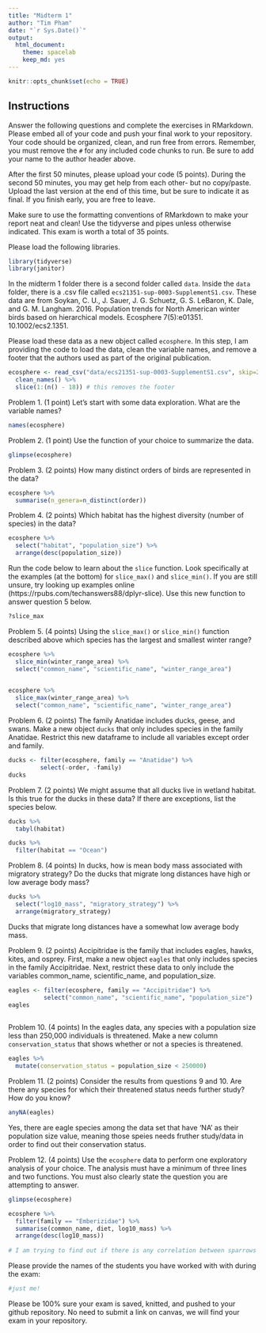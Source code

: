 ```yaml
---
title: "Midterm 1"
author: "Tim Pham"
date: "`r Sys.Date()`"
output:
  html_document: 
    theme: spacelab
    keep_md: yes
---
```


```r
knitr::opts_chunk$set(echo = TRUE)
```

## Instructions
Answer the following questions and complete the exercises in RMarkdown. Please embed all of your code and push your final work to your repository. Your code should be organized, clean, and run free from errors. Remember, you must remove the `#` for any included code chunks to run. Be sure to add your name to the author header above.  

After the first 50 minutes, please upload your code (5 points). During the second 50 minutes, you may get help from each other- but no copy/paste. Upload the last version at the end of this time, but be sure to indicate it as final. If you finish early, you are free to leave.

Make sure to use the formatting conventions of RMarkdown to make your report neat and clean! Use the tidyverse and pipes unless otherwise indicated. This exam is worth a total of 35 points. 

Please load the following libraries.
```r
library(tidyverse)
library(janitor)
```

In the midterm 1 folder there is a second folder called `data`. Inside the `data` folder, there is a .csv file called `ecs21351-sup-0003-SupplementS1.csv`. These data are from Soykan, C. U., J. Sauer, J. G. Schuetz, G. S. LeBaron, K. Dale, and G. M. Langham. 2016. Population trends for North American winter birds based on hierarchical models. Ecosphere 7(5):e01351. 10.1002/ecs2.1351.  

Please load these data as a new object called `ecosphere`. In this step, I am providing the code to load the data, clean the variable names, and remove a footer that the authors used as part of the original publication.
```r
ecosphere <- read_csv("data/ecs21351-sup-0003-SupplementS1.csv", skip=2) %>% 
  clean_names() %>%
  slice(1:(n() - 18)) # this removes the footer
```

Problem 1. (1 point) Let's start with some data exploration. What are the variable names?
```r
names(ecosphere)
```

Problem 2. (1 point) Use the function of your choice to summarize the data.
```r
glimpse(ecosphere)
```

Problem 3. (2 points) How many distinct orders of birds are represented in the data?
```r
ecosphere %>% 
  summarise(n_genera=n_distinct(order))
```

Problem 4. (2 points) Which habitat has the highest diversity (number of species) in the data?
```r
ecosphere %>% 
  select("habitat", "population_size") %>% 
  arrange(desc(population_size))
```

Run the code below to learn about the `slice` function. Look specifically at the examples (at the bottom) for `slice_max()` and `slice_min()`. If you are still unsure, try looking up examples online (https://rpubs.com/techanswers88/dplyr-slice). Use this new function to answer question 5 below.
```r
?slice_max
```

Problem 5. (4 points) Using the `slice_max()` or `slice_min()` function described above which species has the largest and smallest winter range?
```r
ecosphere %>% 
  slice_min(winter_range_area) %>% 
  select("common_name", "scientific_name", "winter_range_area")
  
```

```r
ecosphere %>% 
  slice_max(winter_range_area) %>% 
  select("common_name", "scientific_name", "winter_range_area")
```

Problem 6. (2 points) The family Anatidae includes ducks, geese, and swans. Make a new object `ducks` that only includes species in the family Anatidae. Restrict this new dataframe to include all variables except order and family.
```r
ducks <- filter(ecosphere, family == "Anatidae") %>% 
         select(-order, -family)
ducks
```

Problem 7. (2 points) We might assume that all ducks live in wetland habitat. Is this true for the ducks in these data? If there are exceptions, list the species below.
```r
ducks %>% 
  tabyl(habitat)
```
```r
ducks %>% 
  filter(habitat == "Ocean")
```

Problem 8. (4 points) In ducks, how is mean body mass associated with migratory strategy? Do the ducks that migrate long distances have high or low average body mass?
```r
ducks %>% 
  select("log10_mass", "migratory_strategy") %>% 
  arrange(migratory_strategy)
```
Ducks that migrate long distances have a somewhat low average body mass.

Problem 9. (2 points) Accipitridae is the family that includes eagles, hawks, kites, and osprey. First, make a new object `eagles` that only includes species in the family Accipitridae. Next, restrict these data to only include the variables common_name, scientific_name, and population_size.
```r
eagles <- filter(ecosphere, family == "Accipitridae") %>%
          select("common_name", "scientific_name", "population_size")
eagles
        
```

Problem 10. (4 points) In the eagles data, any species with a population size less than 250,000 individuals is threatened. Make a new column `conservation_status` that shows whether or not a species is threatened.
```r
eagles %>% 
  mutate(conservation_status = population_size < 250000)  
```

Problem 11. (2 points) Consider the results from questions 9 and 10. Are there any species for which their threatened status needs further study? How do you know?
```r
anyNA(eagles)
```
Yes, there are eagle species among the data set that have 'NA' as their population size value, meaning those speies needs fruther study/data in order to find out their conservation status.

Problem 12. (4 points) Use the `ecosphere` data to perform one exploratory analysis of your choice. The analysis must have a minimum of three lines and two functions. You must also clearly state the question you are attempting to answer.
```r
glimpse(ecosphere)
```

```r
ecosphere %>% 
  filter(family == "Emberizidae") %>% 
  summarise(common_name, diet, log10_mass) %>% 
  arrange(desc(log10_mass))
  
# I am trying to find out if there is any correlation between sparrows' average mass and their diet type. Overall, I'm
```


Please provide the names of the students you have worked with with during the exam:
```r
#just me!
```

Please be 100% sure your exam is saved, knitted, and pushed to your github repository. No need to submit a link on canvas, we will find your exam in your repository.